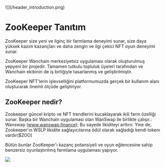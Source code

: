 
<div style={{marginBottom:20}}>
![](/header_introduction.png)
</div>

# ZooKeeper Tanıtım

ZooKeeper size yeni ve ilginç bir farmlama deneyimi sunar, size daya yüksek kazım kazançları ve daha zengin ve ilgi çekici NFT oyun deneyimi sunar.

ZooKeeper Wanchain merkeziyetsiz uygulaması olarak oluşturulmuş yepyeni bir projedir. Tamamen tutkulu topluluk üyeleri tarafından ve Wanchain ekibinin de iş birliğiyle tasarlanmış ve geliştirilmiştir.

ZooKeeper NFT'lerin işlevselliğini platformumuzda gerçek bir kullanım alanı oluşturarak önemli ölçüde geliştiriyor.


## ZooKeeper nedir?

Zookeeper güncel kripto ve NFT trendlerini kucaklayarak ikili farm özelliği sunar. Başka bir Wanchain uygulaması olan WanSwap ile birlikte çalışır.: Wanswap (www.wanswap.finance); Bu sayede likiditeyi arttırır. Yine de, Zookeeper'ın WSLP likidite sağlayıcılarına ödül olarak sağladığı kendi tokenı vardır($ZOO)  

Bütün bunlar ZooKeeper'ı kazanç potansiyeli ve oyun eğlencesine sahip benzersiz oyunlaştırılmış farmlama uygulaması yapıyor.

![](/footer_introduction.png)


